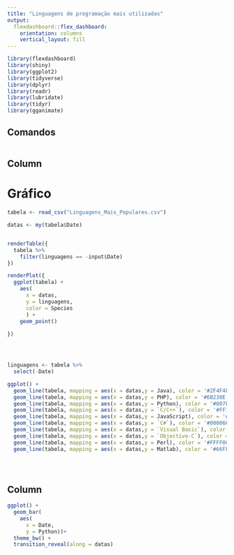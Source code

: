 ```yaml
---
title: "Linguagens de programação mais utilizadas"
output: 
  flexdashboard::flex_dashboard:
    orientation: columns
    vertical_layout: fill
---
```


```r
library(flexdashboard)
library(shiny)
library(ggplot2)   
library(tidyverse)
library(dplyr)
library(readr)
library(lubridate)
library(tidyr)
library(gganimate)
```

Comandos {.sidebar}
-----------------------------------------------------------------------
```r
 


```


Column {data-width=500}
-----------------------------------------------------------------------

# Gráfico

```r
tabela <- read_csv("Linguagens_Mais_Populares.csv")

datas <- my(tabela$Date)


renderTable({
  tabela %>% 
    filter(linguagens == -input$Date)
})

renderPlot({
  ggplot(tabela) +
    aes(
      x = datas,
      y = linguagens,
      color = Species
      ) + 
    geom_point()
  
})




linguagens <- tabela %>% 
  select(-Date)

ggplot() +
  geom_line(tabela, mapping = aes(x = datas,y = Java), color = '#2F4F4F')+
  geom_line(tabela, mapping = aes(x = datas,y = PHP), color = '#6B238E')+
  geom_line(tabela, mapping = aes(x = datas,y = Python), color = '#007FFF')+
  geom_line(tabela, mapping = aes(x = datas,y = `C/C++`), color = '#FF1CAE')+
  geom_line(tabela, mapping = aes(x = datas,y = JavaScript), color = '#FF7F00')+
  geom_line(tabela, mapping = aes(x = datas,y = `C#`), color = '#000066')+
  geom_line(tabela, mapping = aes(x = datas,y = `Visual Basic`), color = '#00CC00')+
  geom_line(tabela, mapping = aes(x = datas,y = `Objective-C`), color = '#CC0000')+
  geom_line(tabela, mapping = aes(x = datas,y = Perl), color = '#FFFF00') +
  geom_line(tabela, mapping = aes(x = datas,y = Matlab), color = '#66FFFF')
  




```
Column {data-width=650}
----
```r

ggplot() +
  geom_bar(
    aes(
      x = Date,
      y = Python))+
  theme_bw() +
  transition_reveal(along = datas)


```

